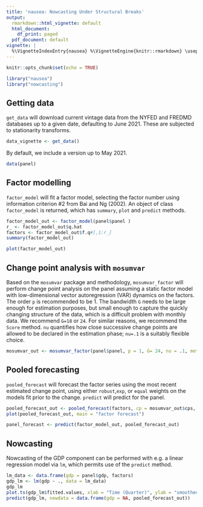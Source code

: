 ```yaml
---
title: 'nausea: Nowcasting Under Structural Breaks'
output:
  rmarkdown::html_vignette: default
  html_document:
    df_print: paged
  pdf_document: default
vignette: |
  %\VignetteIndexEntry{nausea} %\VignetteEngine{knitr::rmarkdown} \usepackage[utf8]{inputenc}
---
```


```r
knitr::opts_chunk$set(echo = TRUE)
```

```r
library("nausea")
library("nowcasting")
```

## Getting data

`get_data` will download current vintage data from the NYFED and FREDMD databases up to a given date, defaulting to June 2021. These are subjected to stationarity transforms.

```r
data_vignette <- get_data()
```

By default, we include a version up to May 2021.
```r
data(panel)
```

## Factor modelling

`factor_model` will fit a factor model, selecting the factor number using information criterion #2 from Bai and Ng (2002).
An object of class `factor_model` is returned, which has `summary`, `plot` and `predict` methods.

```r
factor_model_out <- factor_model(panel$panel )
r_ <- factor_model_out$q.hat
factors <- factor_model_out$f.q#[,1:r_]
summary(factor_model_out)
```
```r
plot(factor_model_out)
```


## Change point analysis with `mosumvar`

Based on the `mosumvar` package and methodology, `mosumvar_factor` will perform change point analysis on the panel assuming a static factor model with low-dimensional vector autoregression (VAR) dynamics on the factors. The order `p` is recommended to be 1. The bandwidth `G` needs to be large enough for estimation purposes, but small enough to capture the quickly changing structure of the data, which is a difficult problem with monthly data. We recommend `G=18` or `24`. For similar reasons, we recommend the `Score` method. `nu` quantifies how close successive change points are allowed to be declared in the estimation phase; `nu=.1` is a suitably flexible choice. 

```r
mosumvar_out <- mosumvar_factor(panel$panel, p = 1, G= 24, nu = .1, method = "Score")
```

## Pooled forecasting

`pooled_forecast` will forecast the factor series using the most recent estimated change point, using either `robust`,`exp`, or `equal` weights on the models fit prior to the change. `predict` will predict for the panel.

```r
pooled_forecast_out <- pooled_forecast(factors, cp = mosumvar_out$cps, p =1, window_size = 50, weights = "robust", n.ahead = 6)
plot(pooled_forecast_out, main = "factor forecast")
```
```r
panel_forecast <- predict(factor_model_out, pooled_forecast_out)
```


## Nowcasting

Nowcasting of the GDP component can be performed with e.g. a linear regression model via `lm`, which permits use of the `predict` method. 

```r
lm_data <- data.frame(gdp = panel$gdp, factors)
gdp_lm <- lm(gdp ~ ., data = lm_data)
gdp_lm
plot.ts(gdp_lm$fitted.values, xlab = "Time (Quarter)", ylab = "smoothed change in gdp")
predict(gdp_lm, newdata = data.frame(gdp = NA, pooled_forecast_out))
```



